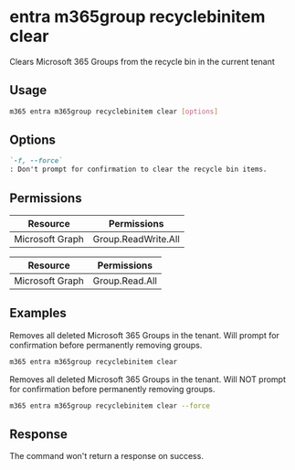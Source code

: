 
# entra m365group recyclebinitem clear

Clears Microsoft 365 Groups from the recycle bin in the current tenant

## Usage

```sh
m365 entra m365group recyclebinitem clear [options]
```

## Options

```md definition-list
`-f, --force`
: Don't prompt for confirmation to clear the recycle bin items.
```

<Global />

## Permissions

<Tabs>
  <TabItem value="Delegated">

  | Resource        | Permissions                 |
  |-----------------|-----------------------------|
  | Microsoft Graph | Group.ReadWrite.All |

  </TabItem>
  <TabItem value="Application">

  | Resource        | Permissions                 |
  |-----------------|-----------------------------|
  | Microsoft Graph | Group.Read.All |

  </TabItem>
</Tabs>

## Examples

Removes all deleted Microsoft 365 Groups in the tenant. Will prompt for confirmation before permanently removing groups.

```sh
m365 entra m365group recyclebinitem clear
```

Removes all deleted Microsoft 365 Groups in the tenant. Will NOT prompt for confirmation before permanently removing groups.

```sh
m365 entra m365group recyclebinitem clear --force
```

## Response

The command won't return a response on success.
